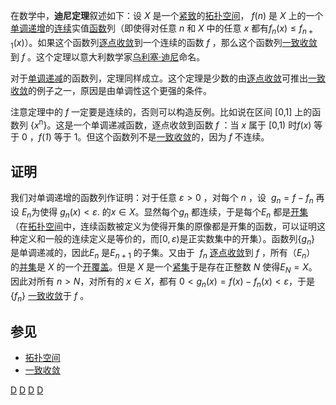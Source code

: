 在数学中，'''迪尼定理'''叙述如下：设 ''X'' 是一个[[紧致|紧致]]的[[拓扑空间|拓扑空间]]， ''f''(''n'') 是 ''X'' 上的一个[[单调递增|单调递增]]的[[连续|连续]]实值[[函数|函数]]列（即使得对任意 ''n'' 和 ''X'' 中的任意 ''x'' 都有<math>\scriptstyle f_n(x) \leq f_{n+1}(x)</math>）。如果这个函数列[[逐点收敛|逐点收敛]]到一个连续的函数 ''f'' ，那么这个函数列[[一致收敛|一致收敛]]到 ''f'' 。这个定理以意大利数学家[[乌利塞·迪尼|乌利塞·迪尼]]命名。

对于[[单调递减|单调递减]]的函数列，定理同样成立。这个定理是少数的由[[逐点收敛|逐点收敛]]可推出[[一致收敛|一致收敛]]的例子之一，原因是由单调性这个更强的条件。

注意定理中的 ''f'' 一定要是连续的，否则可以构造反例。比如说在区间 [0,1] 上的函数列 {''x''<sup>n</sup>}。这是一个单调递减函数，逐点收敛到函数 ''f'' ：当 ''x'' 属于 [0,1) 时''f''(''x'') 等于 0 ，''f''(''1'') 等于 1。但这个函数列不是[[一致收敛|一致收敛]]的，因为 ''f'' 不连续。

==证明==

我们对单调递增的函数列作证明：对于任意 <math>\varepsilon > 0</math> ，对每个 ''n'' ，设 <math>\ g_n = f - f_n</math> 再设<math> \ E_n </math>为使得<math>\ g_n(x) < \varepsilon. </math> 的<math> x \in X </math>。显然每个<math>g_n</math> 都连续，于是每个<math>E_n</math> 都是[[开集|开集]]（在[[拓扑空间|拓扑空间]]中，连续函数被定义为使得开集的原像都是开集的函数，可以证明这种定义和一般的连续定义是等价的，而<math>[0,\varepsilon )</math>是正实数集中的开集）。函数列{<math>g_n</math>} 是单调递减的，因此<math>E_n</math> 是<math>E_{n+1}</math> 的子集。又由于 <math>\ f_n</math> [[逐点收敛|逐点收敛]]到 ''f'' ，所有（<math>E_n</math>） 的[[并集|并集]]是 ''X'' 的一个[[开覆盖|开覆盖]]。但是 ''X'' 是一个[[紧集|紧集]]于是存在正整数 ''N'' 使得<math>E_N = X</math>。因此对所有 <math>n > N</math>，对所有的 <math> x \in X </math>，都有 <math>0< g_n(x) = f(x) - f_n(x) < \varepsilon </math>，于是{<math>f_n</math>} [[一致收敛|一致收敛]]于 ''f'' 。

==参见==

*[[拓扑空间|拓扑空间]]
*[[一致收敛|一致收敛]]

[[Category:函数|D]]
[[Category:数学定理|D]]
[[Category:数学分析|D]]
[[Category:微积分|D]]